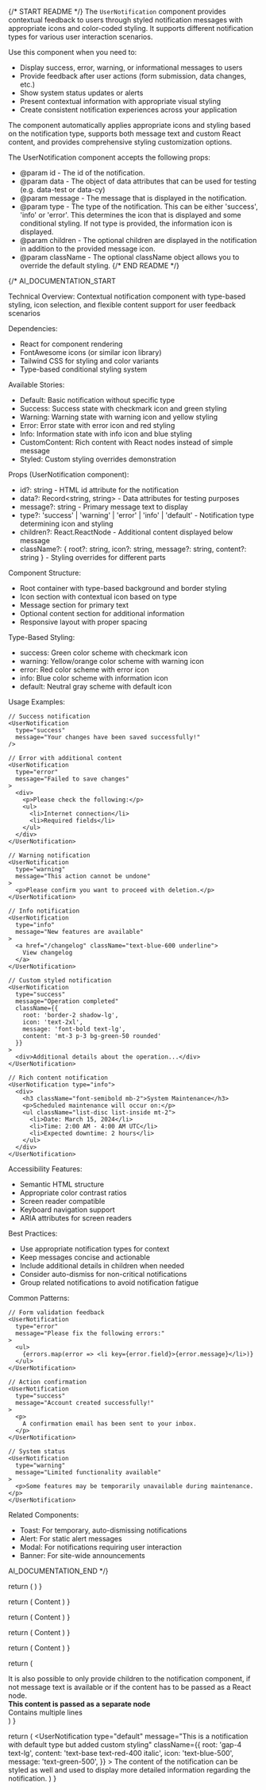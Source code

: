 
{/* START README */}
The `UserNotification` component provides contextual feedback to users through styled notification messages with appropriate icons and color-coded styling. It supports different notification types for various user interaction scenarios.

Use this component when you need to:

- Display success, error, warning, or informational messages to users
- Provide feedback after user actions (form submission, data changes, etc.)
- Show system status updates or alerts
- Present contextual information with appropriate visual styling
- Create consistent notification experiences across your application

The component automatically applies appropriate icons and styling based on the notification type, supports both message text and custom React content, and provides comprehensive styling customization options.

The UserNotification component accepts the following props:

- @param id - The id of the notification.
- @param data - The object of data attributes that can be used for testing (e.g. data-test or data-cy)
- @param message - The message that is displayed in the notification.
- @param type - The type of the notification. This can be either 'success', 'info' or 'error'. This determines the icon that is displayed and some conditional styling. If not type is provided, the information icon is displayed.
- @param children - The optional children are displayed in the notification in addition to the provided message icon.
- @param className - The optional className object allows you to override the default styling.
  {/* END README */}

{/*
AI_DOCUMENTATION_START

Technical Overview: Contextual notification component with type-based styling, icon selection, and flexible content support for user feedback scenarios

Dependencies:

- React for component rendering
- FontAwesome icons (or similar icon library)
- Tailwind CSS for styling and color variants
- Type-based conditional styling system

Available Stories:

- Default: Basic notification without specific type
- Success: Success state with checkmark icon and green styling
- Warning: Warning state with warning icon and yellow styling
- Error: Error state with error icon and red styling
- Info: Information state with info icon and blue styling
- CustomContent: Rich content with React nodes instead of simple message
- Styled: Custom styling overrides demonstration

Props (UserNotification component):

- id?: string - HTML id attribute for the notification
- data?: Record<string, string> - Data attributes for testing purposes
- message?: string - Primary message text to display
- type?: 'success' | 'warning' | 'error' | 'info' | 'default' - Notification type determining icon and styling
- children?: React.ReactNode - Additional content displayed below message
- className?: {
  root?: string,
  icon?: string,
  message?: string,
  content?: string
  } - Styling overrides for different parts

Component Structure:

- Root container with type-based background and border styling
- Icon section with contextual icon based on type
- Message section for primary text
- Optional content section for additional information
- Responsive layout with proper spacing

Type-Based Styling:

- success: Green color scheme with checkmark icon
- warning: Yellow/orange color scheme with warning icon
- error: Red color scheme with error icon
- info: Blue color scheme with information icon
- default: Neutral gray scheme with default icon

Usage Examples:

```tsx
// Success notification
<UserNotification
  type="success"
  message="Your changes have been saved successfully!"
/>

// Error with additional content
<UserNotification
  type="error"
  message="Failed to save changes"
>
  <div>
    <p>Please check the following:</p>
    <ul>
      <li>Internet connection</li>
      <li>Required fields</li>
    </ul>
  </div>
</UserNotification>

// Warning notification
<UserNotification
  type="warning"
  message="This action cannot be undone"
>
  <p>Please confirm you want to proceed with deletion.</p>
</UserNotification>

// Info notification
<UserNotification
  type="info"
  message="New features are available"
>
  <a href="/changelog" className="text-blue-600 underline">
    View changelog
  </a>
</UserNotification>

// Custom styled notification
<UserNotification
  type="success"
  message="Operation completed"
  className={{
    root: 'border-2 shadow-lg',
    icon: 'text-2xl',
    message: 'font-bold text-lg',
    content: 'mt-3 p-3 bg-green-50 rounded'
  }}
>
  <div>Additional details about the operation...</div>
</UserNotification>

// Rich content notification
<UserNotification type="info">
  <div>
    <h3 className="font-semibold mb-2">System Maintenance</h3>
    <p>Scheduled maintenance will occur on:</p>
    <ul className="list-disc list-inside mt-2">
      <li>Date: March 15, 2024</li>
      <li>Time: 2:00 AM - 4:00 AM UTC</li>
      <li>Expected downtime: 2 hours</li>
    </ul>
  </div>
</UserNotification>
```

Accessibility Features:

- Semantic HTML structure
- Appropriate color contrast ratios
- Screen reader compatible
- Keyboard navigation support
- ARIA attributes for screen readers

Best Practices:

- Use appropriate notification types for context
- Keep messages concise and actionable
- Include additional details in children when needed
- Consider auto-dismiss for non-critical notifications
- Group related notifications to avoid notification fatigue

Common Patterns:

```tsx
// Form validation feedback
<UserNotification
  type="error"
  message="Please fix the following errors:"
>
  <ul>
    {errors.map(error => <li key={error.field}>{error.message}</li>)}
  </ul>
</UserNotification>

// Action confirmation
<UserNotification
  type="success"
  message="Account created successfully!"
>
  <p>
    A confirmation email has been sent to your inbox.
  </p>
</UserNotification>

// System status
<UserNotification
  type="warning"
  message="Limited functionality available"
>
  <p>Some features may be temporarily unavailable during maintenance.</p>
</UserNotification>
```

Related Components:

- Toast: For temporary, auto-dismissing notifications
- Alert: For static alert messages
- Modal: For notifications requiring user interaction
- Banner: For site-wide announcements

AI_DOCUMENTATION_END
*/}

  return (
    <UserNotification message="This is the default notif style when the provided type is not 'success', 'error', or 'info'" />
  )
}

  return (
    <UserNotification
      type="success"
      message="You have been registered successfully"
    >
      Content
    </UserNotification>
  )
}

  return (
    <UserNotification
      type="warning"
      message="You are about to create a new account with a different email address."
    >
      Content
    </UserNotification>
  )
}

  return (
    <UserNotification
      type="error"
      message="An error occurred during registration"
    >
      Content
    </UserNotification>
  )
}

  return (
    <UserNotification
      type="info"
      message="There are five more places available"
    >
      Content
    </UserNotification>
  )
}

  return (
    <div>
      <div>
        It is also possible to only provide children to the notification
        component, if not message text is available or if the content has to be
        passed as a React node.
      </div>
      <UserNotification type="info">
        <div>
          <strong>This content is passed as a separate node</strong>
          <div>Contains multiple lines</div>
        </div>
      </UserNotification>
    </div>
  )
}

  return (
    <UserNotification
      type="default"
      message="This is a notification with default type but added custom styling"
      className={{
        root: 'gap-4 text-lg',
        content: 'text-base text-red-400 italic',
        icon: 'text-blue-500',
        message: 'text-green-500',
      }}
    >
      The content of the notification can be styled as well and used to display
      more detailed information regarding the notification.
    </UserNotification>
  )
}
